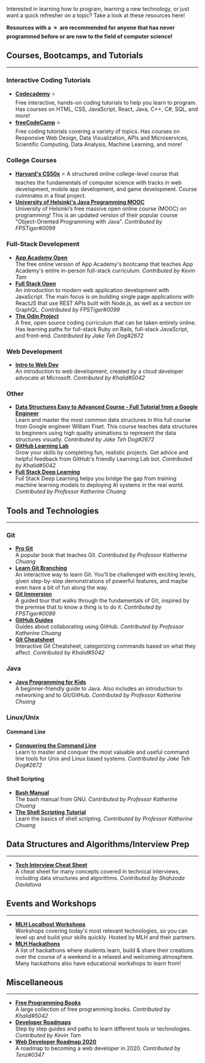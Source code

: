 Interested in learning how to program, learning a new technology, or just want a quick refresher on a topic? Take a look at these resources here!

**Resources with a &nbsp;⭐&nbsp; are recommended for anyone that has never programmed before or are new to the field of computer science!**

## Courses, Bootcamps, and Tutorials

---

### Interactive Coding Tutorials

- [**Codecademy**](https://www.codecademy.com) ⭐  
  Free interactive, hands-on coding tutorials to help you learn to program. Has courses on HTML, CSS, JavaScript, React, Java, C++, C#, SQL, and more!
- [**freeCodeCamp**](https://www.freecodecamp.org/) ⭐  
  Free coding tutorials covering a variety of topics. Has courses on Responsive Web Design, Data Visualization, APIs and Microservices, Scientific Computing, Data Analysis, Machine Learning, and more!

### College Courses

- [**Harvard's CS50x**](https://cs50.harvard.edu/x) ⭐
  A structured online college-level course that teaches the fundamentals of computer science with tracks in web development, mobile app development, and game development. Course culminates in a final project.
- [**University of Helsinki's Java Programming MOOC**](https://java-programming.mooc.fi)  
  University of Helsinki’s free massive open online course (MOOC) on programming! This is an updated version of their popular course "Object-Oriented Programming with Java". _Contributed by FPSTiger#0099_

### Full-Stack Development

- [**App Academy Open**](https://open.appacademy.io)  
  The free online version of App Academy's bootcamp that teaches App Academy's entire in-person full-stack curriculum. _Contributed by Kevin Tam_
- [**Full Stack Open**](https://fullstackopen.com/en)  
  An introduction to modern web application development with JavaScript. The main focus is on building single page applications with ReactJS that use REST APIs built with Node.js, as well as a section on GraphQL. _Contributed by FPSTiger#0099_
- [**The Odin Project**](https://www.theodinproject.com)  
  A free, open source coding curriculum that can be taken entirely online. Has learning paths for full-stack Ruby on Rails, full-stack JavaScript, and front-end. _Contributed by Jake Teh Dog#2672_

### Web Development

- [**Intro to Web Dev**](https://btholt.github.io/intro-to-web-dev-v2)  
  An introduction to web development, created by a cloud developer advocate at Microsoft. _Contributed by Khalid#5042_

### Other

- [**Data Structures Easy to Advanced Course - Full Tutorial from a Google Engineer**](https://www.youtube.com/watch?v=RBSGKlAvoiM)  
  Learn and master the most common data structures in this full course from Google engineer William Fiset. This course teaches data structures to beginners using high quality animations to represent the data structures visually. _Contributed by Jake Teh Dog#2672_
- [**GitHub Learning Lab**](https://lab.github.com)  
  Grow your skills by completing fun, realistic projects. Get advice and helpful feedback from GitHub's friendly Learning Lab bot. _Contributed by Khalid#5042_
- [**Full Stack Deep Learning**](https://course.fullstackdeeplearning.com)  
  Full Stack Deep Learning helps you bridge the gap from training machine learning models to deploying AI systems in the real world. _Contributed by Professor Katherine Chuang_

## Tools and Technologies

---

### Git

- [**Pro Git**](https://git-scm.com/book/en/v2)  
  A popular book that teaches Git. _Contributed by Professor Katherine Chuang_
- [**Learn Git Branching**](https://learngitbranching.js.org)  
  An interactive way to learn Git. You'll be challenged with exciting levels, given step-by-step demonstrations of powerful features, and maybe even have a bit of fun along the way.
- [**Git Immersion**](https://gitimmersion.com)  
  A guided tour that walks through the fundamentals of Git, inspired by the premise that to know a thing is to do it. _Contributed by FPSTiger#0099_
- [**GitHub Guides**](https://guides.github.com)  
  Guides about collaborating using GitHub. _Contributed by Professor Katherine Chuang_
- [**Git Cheatsheet**](http://www.ndpsoftware.com/git-cheatsheet.html)  
  Interactive Git Cheatsheet, categorizing commands based on what they affect. _Contributed by Khalid#5042_

### Java

- [**Java Programming for Kids**](https://yfain.github.io/Java4Kids)  
  A beginner-friendly guide to Java. Also includes an introduction to networking and to Git/GitHub. _Contributed by Professor Katherine Chuang_

### Linux/Unix

#### Command Line

- [**Conquering the Command Line**](http://conqueringthecommandline.com/book)  
  Learn to master and conquer the most valuable and useful command line tools for Unix and Linux based systems. _Contributed by Jake Teh Dog#2672_

#### Shell Scripting

- [**Bash Manual**](https://www.gnu.org/software/bash/manual)  
  The bash manual from GNU. _Contributed by Professor Katherine Chuang_
- [**The Shell Scripting Tutorial**](https://www.shellscript.sh)  
  Learn the basics of shell scripting. _Contributed by Professor Katherine Chuang_

## Data Structures and Algorithms/Interview Prep

---

- [**Tech Interview Cheat Sheet**](https://github.com/TSiege/Tech-Interview-Cheat-Sheet)  
  A cheat sheet for many concepts covered in technical interviews, including data structures and algorithms. _Contributed by Shahzoda Davlatova_

## Events and Workshops

---

- [**MLH Localhost Workshops**](https://mlh.io/seasons/localhost/events)  
  Workshops covering today's most relevant technologies, so you can level up and build your skills quickly. Hosted by MLH and their partners.
- [**MLH Hackathons**](https://mlh.io/seasons/2021/events)  
  A list of hackathons where students learn, build & share their creations over the course of a weekend in a relaxed and welcoming atmosphere. Many hackathons also have educational workshops to learn from!

## Miscellaneous

---

- [**Free Programming Books**](https://github.com/EbookFoundation/free-programming-books/blob/master/free-programming-books.md)  
  A large collection of free programming books. _Contributed by Khalid#5042_
- [**Developer Roadmaps**](https://roadmap.sh)  
  Step by step guides and paths to learn different tools or technologies. _Contributed by Kevin Tam_
- [**Web Developer Roadmap 2020**](https://github.com/kamranahmedse/developer-roadmap)  
  A roadmap to becoming a web developer in 2020. _Contributed by Tenz#0347_

